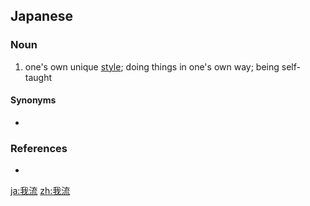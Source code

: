 ==Japanese==
{{ja-kanjitab|が|りゅう|yomi=on}}

===Noun===
{{ja-noun|がりゅう|hhira=がりう}}

# one's own unique [[style]]; doing things in one's own way; being self-taught

====Synonyms====
* {{l|ja|自己流}}

===References===
* {{R:Shogakukan}}

[[ja:我流]]
[[zh:我流]]